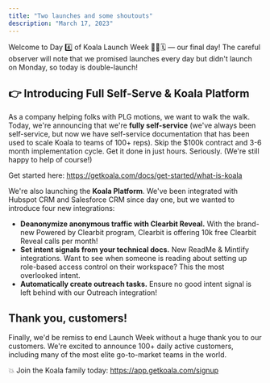 ```yaml
---
title: "Two launches and some shoutouts"
description: "March 17, 2023"
---
```


Welcome to Day 4️⃣ of Koala Launch Week 🐨🚀🗓️ — our final day! The careful observer will note that we promised launches every day but didn't launch on Monday, so today is double-launch!

## 👉 Introducing Full Self-Serve & Koala Platform

As a company helping folks with PLG motions, we want to walk the walk. Today, we're announcing that we're **fully self-service** (we've always been self-service, but now we have self-service documentation that has been used to scale Koala to teams of 100+ reps). Skip the $100k contract and 3-6 month implementation cycle. Get it done in just hours. Seriously. (We're still happy to help of course!)

Get started here: https://getkoala.com/docs/get-started/what-is-koala

We're also launching the **Koala Platform**. We've been integrated with Hubspot CRM and Salesforce CRM since day one, but we wanted to introduce four new integrations:

- **Deanonymize anonymous traffic with Clearbit Reveal.** With the brand-new Powered by Clearbit program, Clearbit is offering 10k free Clearbit Reveal calls per month!
- **Set intent signals from your technical docs.** New ReadMe & Mintlify integrations. Want to see when someone is reading about setting up role-based access control on their workspace? This the most overlooked intent.
- **Automatically create outreach tasks.** Ensure no good intent signal is left behind with our Outreach integration!

## Thank you, customers!

Finally, we'd be remiss to end Launch Week without a huge thank you to our customers. We're excited to announce 100+ daily active customers, including many of the most elite go-to-market teams in the world.

💥 Join the Koala family today: https://app.getkoala.com/signup
